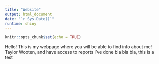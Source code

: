 ```yaml
---
title: "Website"
output: html_document
date: "`r Sys.Date()`"
runtime: shiny
---
```


```r
knitr::opts_chunk$set(echo = TRUE)
```

Hello! This is my webpage where you will be able to find info about me! Taylor Wooten, and have access to reports I've done bla bla bla, this is a test



